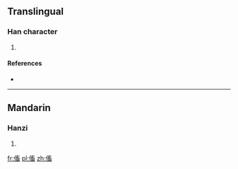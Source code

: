 ==Translingual==

===Han character===
{{Han char|rn=9|rad=人|as=10|sn=12|four=|canj=人卜女田 (OYVW)}}

# {{defn|Han|sort=人10}}

====References====
* {{Han ref|kx=0113.190|dkj=00965|dj=0241.090|hdz=10205.080|uh=5097|ud=20631}}

----

==Mandarin==

===Hanzi===
{{cmn-hanzi|pin=[[chù]] ([[chu4]]), [[róng]] ([[rong2]])|wg=ch'u<sup>4</sup>, jung<sup>2</sup>}}

# {{defn|lang=cmn|sort=人10}}

[[fr:傗]]
[[pl:傗]]
[[zh:傗]]